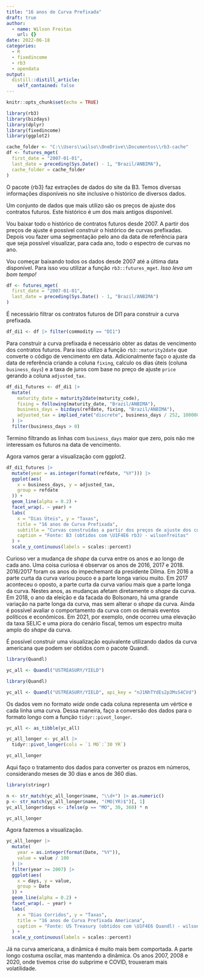 ```yaml
---
title: "16 anos de Curva Prefixada"
draft: true
author:
  - name: Wilson Freitas
    url: {}
date: 2022-06-18
categories:
  - R
  - fixedincome
  - rb3
  - opendata
output:
  distill::distill_article:
    self_contained: false
---
```


```r
knitr::opts_chunk$set(echo = TRUE)
```

```r
library(rb3)
library(bizdays)
library(dplyr)
library(fixedincome)
library(ggplot2)
```

```r
cache_folder <- "C:\\Users\\wilso\\OneDrive\\Documentos\\rb3-cache"
df <- futures_mget(
  first_date = "2007-01-01",
  last_date = preceding(Sys.Date() - 1, "Brazil/ANBIMA"),
  cache_folder = cache_folder
)
```

O pacote {rb3} faz extrações de dados do site da B3.
Temos diversas informações disponíveis no site inclusive o histórico de diversos dados.

Um conjunto de dados que mais utilizo são os preços de ajuste dos contratos futuros.
Este histórico é um dos mais antigos disponível.

Vou baixar todo o histórico de contratos futuros desde 2007.
A partir dos preços de ajuste é possível construir o histórico de curvas prefixadas.
Depois vou fazer uma segmentação pelo ano da data de referência para que seja possível
visualizar, para cada ano, todo o espectro de curvas no ano.

Vou começar baixando todos os dados desde 2007 até a última data disponível.
Para isso vou utilizar a função `rb3::futures_mget`.
*Isso leva um bom tempo!*

```r
df <- futures_mget(
  first_date = "2007-01-01",
  last_date = preceding(Sys.Date() - 1, "Brazil/ANBIMA")
)
```

É necessário filtrar os contratos futuros de DI1 para construir a curva prefixada.

```r
df_di1 <- df |> filter(commodity == "DI1")
```

Para construir a curva prefixada é necessário obter as datas de vencimento dos contratos
futuros.
Para isso utilizo a função `rb3::maturity2date` que converte o código de vencimento
em data.
Adicionalmente faço o ajuste da data de referência criando a coluna `fixing`,
calculo os dias úteis (coluna `business_days`) e a taxa de juros com base no preço de ajuste `price`
gerando a coluna `adjusted_tax`.

```r
df_di1_futures <- df_di1 |>
  mutate(
    maturity_date = maturity2date(maturity_code),
    fixing = following(maturity_date, "Brazil/ANBIMA"),
    business_days = bizdays(refdate, fixing, "Brazil/ANBIMA"),
    adjusted_tax = implied_rate("discrete", business_days / 252, 100000 / price)
  ) |>
  filter(business_days > 0)
```

Termino filtrando as linhas com `business_days` maior que zero, pois não me interessam os futuros
na data de vencimento.

Agora vamos gerar a visualização com ggplot2.

```r
df_di1_futures |>
  mutate(year = as.integer(format(refdate, "%Y"))) |>
  ggplot(aes(
    x = business_days, y = adjusted_tax,
    group = refdate
  )) +
  geom_line(alpha = 0.2) +
  facet_wrap(. ~ year) +
  labs(
    x = "Dias Úteis", y = "Taxas",
    title = "16 anos de Curva Prefixada",
    subtitle = "Curvas construídas a partir dos preços de ajuste dos contratos Futuros DI1",
    caption = "Fonte: B3 (obtidos com \U1F4E6 rb3) - wilsonfreitas"
  ) +
  scale_y_continuous(labels = scales::percent)
```

Curioso ver a mudança de *shape* da curva entre os anos e ao longo de cada ano.
Uma coisa curiosa é observar os anos de 2016, 2017 e 2018.
2016/2017 foram os anos do impechemant da presidente Dilma.
Em 2016 a parte curta da curva variou pouco e a parte longa variou muito.
Em 2017 aconteceu o oposto, a parte curta da curva variou mais que a parte longa da curva.
Nestes anos, as mudanças afetam diretamente o *shape* da curva.
Em 2018, o ano da eleição e da facada do Bolsonaro, há uma grande variação na parte longa
da curva, mas sem alterar o *shape* da curva.
Ainda é possível avaliar o comportamento da curva com os demais eventos políticos e econômicos.
Em 2021, por exemplo, onde ocorreu uma elevação da taxa SELIC e uma piora do cenário fiscal,
temos um espectro muita amplo do *shape* da curva.

É possível construir uma visualização equivalente utilizando dados da curva americana que podem
ser obtidos com o pacote Quandl.

```r
library(Quandl)

yc_all <- Quandl("USTREASURY/YIELD")
```

```r
library(Quandl)

yc_all <- Quandl("USTREASURY/YIELD", api_key = "nJ1NhTYdEs2p3MsS4CVd")
```

Os dados vem no formato *wide* onde cada coluna representa um vértice e cada linha uma curva.
Dessa maneira, faço a conversão dos dados para o formato longo com a função `tidyr::pivot_longer`.

```r
yc_all <- as_tibble(yc_all)

yc_all_longer <- yc_all |>
  tidyr::pivot_longer(cols = `1 MO`:`30 YR`)

yc_all_longer
```

Aqui faço o tratamento dos dados para converter os prazos em números, considerando meses de 30
dias e anos de 360 dias.

```r
library(stringr)

n <- str_match(yc_all_longer$name, "\\d+") |> as.numeric()
p <- str_match(yc_all_longer$name, "(MO|YR)$")[, 1]
yc_all_longer$days <- ifelse(p == "MO", 30, 360) * n

yc_all_longer
```

Agora fazemos a visualização.

```r
yc_all_longer |>
  mutate(
    year = as.integer(format(Date, "%Y")),
    value = value / 100
  ) |>
  filter(year >= 2007) |>
  ggplot(aes(
    x = days, y = value,
    group = Date
  )) +
  geom_line(alpha = 0.2) +
  facet_wrap(. ~ year) +
  labs(
    x = "Dias Corridos", y = "Taxas",
    title = "16 anos de Curva Prefixada Americana",
    caption = "Fonte: US Treasury (obtidos com \U1F4E6 Quandl) - wilsonfreitas"
  ) +
  scale_y_continuous(labels = scales::percent)
```

Já na curva americana, a dinâmica é muito mais bem comportada.
A parte longo costuma oscilar, mas mantendo a dinâmica.
Os anos 2007, 2008 e 2020, onde tivemos crise do subprime e COVID, trouxeram mais volatilidade.